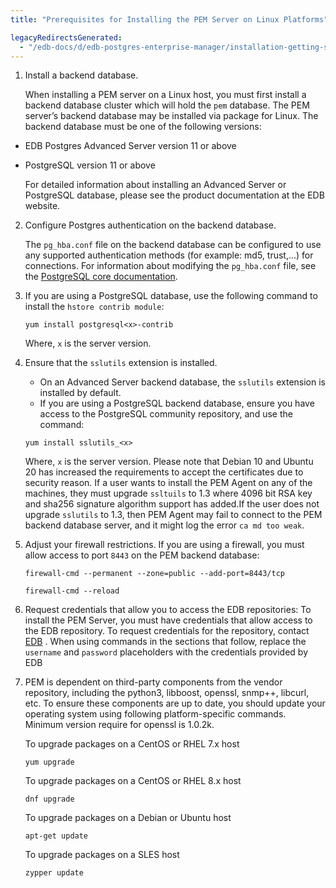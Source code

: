```yaml
---
title: "Prerequisites for Installing the PEM Server on Linux Platforms"

legacyRedirectsGenerated:
  - "/edb-docs/d/edb-postgres-enterprise-manager/installation-getting-started/linux-installation-guide/8.0/prerequisites_for_installing_pem_server.html"
---
```


1.  Install a backend database.

    When installing a PEM server on a Linux host, you must first install a backend database cluster which will hold the `pem` database. The PEM server’s backend database may be installed via package for Linux. The backend database must be one of the following versions:

-   EDB Postgres Advanced Server version 11 or above
-   PostgreSQL version 11 or above

    For detailed information about installing an Advanced Server or PostgreSQL database, please see the product documentation at the EDB website.

2.  Configure Postgres authentication on the backend database.

    The `pg_hba.conf` file on the backend database can be configured to use any supported authentication methods (for example: md5, trust,...) for connections. For information about modifying the `pg_hba.conf` file, see the [PostgreSQL core documentation](https://www.postgresql.org/docs/current/static/auth-pg-hba-conf.html).

3.  If you are using a PostgreSQL database, use the following command to install the `hstore contrib module`:

    ```text
    yum install postgresql<x>-contrib
    ```

    Where, `x` is the server version.

4.  Ensure that the `sslutils` extension is installed.
    -   On an Advanced Server backend database, the `sslutils` extension is installed by default.
    -   If you are using a PostgreSQL backend database, ensure you have access to the PostgreSQL community repository, and use the command:
    ```text
    yum install sslutils_<x>     
    ```
    Where, `x` is the server version.
    Please note that Debian 10 and Ubuntu 20 has increased the requirements to accept the certificates due to security reason. If a user wants to install the PEM Agent on any of the machines, they must upgrade `ssltuils` to 1.3 where 4096 bit RSA key and sha256 signature algorithm support has added.If the user does not upgrade `sslutils` to 1.3, then PEM Agent may fail to connect to the PEM backend database server, and it might log the error `ca md too weak`.
     


5.  Adjust your firewall restrictions.
    If you are using a firewall, you must allow access to port `8443` on the PEM backend database:
    ```text
    firewall-cmd --permanent --zone=public --add-port=8443/tcp
     
    firewall-cmd --reload
    ```

6.  Request credentials that allow you to access the EDB repositories:
    To install the PEM Server, you must have credentials that allow access to the EDB repository. To request credentials for the repository, contact [EDB](https://www.enterprisedb.com/repository-access-request) . When using commands in the sections that follow, replace the `username` and `password` placeholders with the credentials provided by EDB
     


7.  PEM is dependent on third-party components from the vendor repository, including the python3, libboost, openssl, snmp++, libcurl, etc. To ensure these components are up to date, you should update your operating system using following platform-specific commands. Minimum version require for openssl is 1.0.2k.

    To upgrade packages on a CentOS or RHEL 7.x host

    ```text
    yum upgrade
    ```

    To upgrade packages on a CentOS or RHEL 8.x host

    ```text
    dnf upgrade
    ```

    To upgrade packages on a Debian or Ubuntu host

    ```text
    apt-get update
    ```

    To upgrade packages on a SLES host

    ```text
    zypper update
    ```
